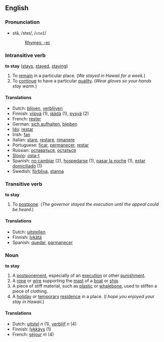 ==English==
===Pronunciation===
*stā, /steɪ/, /<tt>steI</tt>/
*:[[Rhymes:English:-eɪ|Rhymes: -eɪ]]

===Intransitive verb===
'''to stay''' ([[stays]], [[stayed]], [[staying]])

# To [[remain]] in a particular place.  (''We stayed in Hawaii for a week.'')
# To [[continue]] to have a particular [[quality]].  (''Wear gloves so your hands stay warm.'')

====Translations====
*Dutch: [[blijven]], [[verblijven]]
*Finnish: [[viipyä]] (1), [[jäädä]] (1), [[pysyä]] (2)
*French: [[rester]]
*German: [[sich aufhalten]], [[bleiben]]
*[[Ido]]: [[restar]]
*Irish: [[fan]]
*Italian: [[stare]], [[restare]], [[rimanere]]
*Portuguese: [[ficar]], [[permanecer]], [[restar]]
*Russian: [[оставаться]], [[остаться]]
*[[Slovio]]: [[osta-t]]
*Spanish: [[no cambiar]] (2), [[hospedarse]] (1), [[pasar la noche]] (1), [[estar domiciliado]] (1)
*Swedish: [[förbliva]], [[stanna]]

===Transitive verb===
'''to stay'''
# To [[postpone]].  (''The governor stayed the execution until the appeal could be heard.'')

====Translations====
*Dutch: [[uitstellen]]
*Finnish: [[lykätä]]
*Spanish: [[quedar]], [[parmanecer]]

===Noun===
'''to stay'''
# A [[postponement]], especially of an [[execution]] or other [[punishment]].
# A [[rope]] or [[wire]] supporting the [[mast]] of a [[boat]] or [[ship]].
# A piece of stiff material, such as [[plastic]] or [[whalebone]], used to stiffen a piece of clothing.
# A [[holiday]] or [[temporary]] [[residence]] in a place.  (''I hope you enjoyed your stay in Hawaii.'')

====Translations====
*Dutch: [[uitstel]] ''n'' (1), [[verblijf]] ''n'' (4)
*Finnish: [[lykkäys]] (1)
*French: [[séjour]] ''m'' (4)